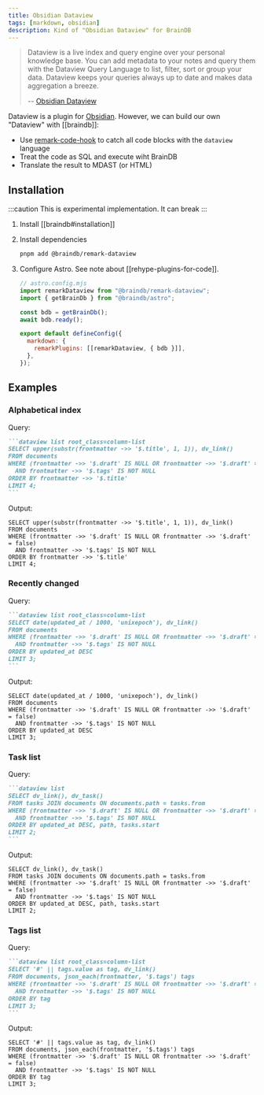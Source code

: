 ```yaml
---
title: Obsidian Dataview
tags: [markdown, obsidian]
description: Kind of "Obsidian Dataview" for BrainDB
---
```


> Dataview is a live index and query engine over your personal knowledge base. You can add metadata to your notes and query them with the Dataview Query Language to list, filter, sort or group your data. Dataview keeps your queries always up to date and makes data aggregation a breeze.
>
> -- [Obsidian Dataview](https://blacksmithgu.github.io/obsidian-dataview/)

Dataview is a plugin for [Obsidian](https://obsidian.md/). However, we can build our own "Dataview" with [[braindb]]:

- Use [remark-code-hook](https://github.com/stereobooster/beoe/tree/main/packages/remark-code-hook) to catch all code blocks with the `dataview` language
- Treat the code as SQL and execute wiht BrainDB
- Translate the result to MDAST (or HTML)

## Installation

:::caution
This is experimental implementation. It can break
:::


<Steps>

1. Install [[braindb#installation]]

2. Install dependencies

   ```bash
   pnpm add @braindb/remark-dataview
   ```

3. Configure Astro. See note about [[rehype-plugins-for-code]].

   ```js {2, 10}
   // astro.config.mjs
   import remarkDataview from "@braindb/remark-dataview";
   import { getBrainDb } from "@braindb/astro";

   const bdb = getBrainDb();
   await bdb.ready();

   export default defineConfig({
     markdown: {
       remarkPlugins: [[remarkDataview, { bdb }]],
     },
   });
   ```

</Steps>

## Examples

### Alphabetical index

Query:

````md
```dataview list root_class=column-list
SELECT upper(substr(frontmatter ->> '$.title', 1, 1)), dv_link()
FROM documents
WHERE (frontmatter ->> '$.draft' IS NULL OR frontmatter ->> '$.draft' = false)
  AND frontmatter ->> '$.tags' IS NOT NULL
ORDER BY frontmatter ->> '$.title'
LIMIT 4;
```
````

Output:

```dataview list root_class=column-list
SELECT upper(substr(frontmatter ->> '$.title', 1, 1)), dv_link()
FROM documents
WHERE (frontmatter ->> '$.draft' IS NULL OR frontmatter ->> '$.draft' = false)
  AND frontmatter ->> '$.tags' IS NOT NULL
ORDER BY frontmatter ->> '$.title'
LIMIT 4;
```

### Recently changed

Query:

````md
```dataview list root_class=column-list
SELECT date(updated_at / 1000, 'unixepoch'), dv_link()
FROM documents
WHERE (frontmatter ->> '$.draft' IS NULL OR frontmatter ->> '$.draft' = false)
  AND frontmatter ->> '$.tags' IS NOT NULL
ORDER BY updated_at DESC
LIMIT 3;
```
````

Output:

```dataview list root_class=column-list
SELECT date(updated_at / 1000, 'unixepoch'), dv_link()
FROM documents
WHERE (frontmatter ->> '$.draft' IS NULL OR frontmatter ->> '$.draft' = false)
  AND frontmatter ->> '$.tags' IS NOT NULL
ORDER BY updated_at DESC
LIMIT 3;
```

### Task list

Query:

````md
```dataview list
SELECT dv_link(), dv_task()
FROM tasks JOIN documents ON documents.path = tasks.from
WHERE (frontmatter ->> '$.draft' IS NULL OR frontmatter ->> '$.draft' = false)
  AND frontmatter ->> '$.tags' IS NOT NULL
ORDER BY updated_at DESC, path, tasks.start
LIMIT 2;
```
````

Output:

```dataview list
SELECT dv_link(), dv_task()
FROM tasks JOIN documents ON documents.path = tasks.from
WHERE (frontmatter ->> '$.draft' IS NULL OR frontmatter ->> '$.draft' = false)
  AND frontmatter ->> '$.tags' IS NOT NULL
ORDER BY updated_at DESC, path, tasks.start
LIMIT 2;
```

### Tags list

Query:

````md
```dataview list root_class=column-list
SELECT '#' || tags.value as tag, dv_link()
FROM documents, json_each(frontmatter, '$.tags') tags
WHERE (frontmatter ->> '$.draft' IS NULL OR frontmatter ->> '$.draft' = false)
  AND frontmatter ->> '$.tags' IS NOT NULL
ORDER BY tag
LIMIT 3;
```
````

Output:

```dataview list root_class=column-list
SELECT '#' || tags.value as tag, dv_link()
FROM documents, json_each(frontmatter, '$.tags') tags
WHERE (frontmatter ->> '$.draft' IS NULL OR frontmatter ->> '$.draft' = false)
  AND frontmatter ->> '$.tags' IS NOT NULL
ORDER BY tag
LIMIT 3;
```
